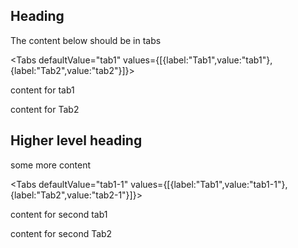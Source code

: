 

## Heading

The content below should be in tabs

<!-- tabs -->

<Tabs defaultValue="tab1" values={[{label:"Tab1",value:"tab1"},{label:"Tab2",value:"tab2"}]}>

<TabItem value="tab1">

content for tab1

</TabItem>

<TabItem value="tab2">

content for Tab2

</TabItem>

</Tabs>

## Higher level heading

some more content

<!-- tabs -->

<Tabs defaultValue="tab1-1" values={[{label:"Tab1",value:"tab1-1"},{label:"Tab2",value:"tab2-1"}]}>

<TabItem value="tab1-1">

content for second tab1

</TabItem>

<TabItem value="tab2-1">

content for second Tab2

</TabItem>

</Tabs>
